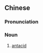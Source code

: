 {{also|抑酸剂}}
==Chinese==
{{zh-forms|s=抑酸剂}}

===Pronunciation===
{{zh-pron
|m=yìsuānjì
|cat=n
}}

===Noun===
{{zh-noun}}

# [[antacid]] {{gloss|agent reducing acidity}}